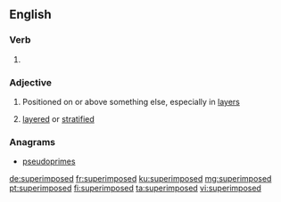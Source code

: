 ==English==

===Verb===
{{head|en|verb form}}

# {{en-past of|superimpose}}

===Adjective===
{{en-adj}}

# Positioned on or above something else, especially in [[layer]]s
# {{context|geology|lang=en}} [[layered]] or [[stratified]]

===Anagrams===
* [[pseudoprimes#English|pseudoprimes]]

[[de:superimposed]]
[[fr:superimposed]]
[[ku:superimposed]]
[[mg:superimposed]]
[[pt:superimposed]]
[[fi:superimposed]]
[[ta:superimposed]]
[[vi:superimposed]]